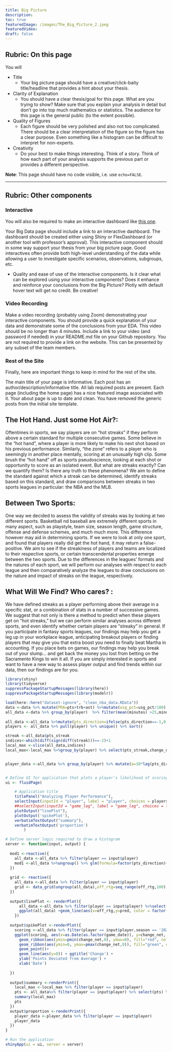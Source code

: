 ```yaml
---
title: Big Picture
description:
toc: true
featuredImage: /images/The_Big_Picture_2.jpeg
featuredVideo:
draft: false
---
```


## Rubric: On this page

You will



* Title
  * Your big picture page should have a creative/click-baity title/headline that provides a hint about your thesis.
* Clarity of Explanation
  * You should have a clear thesis/goal for this page. What are you trying to show? Make sure that you explain your analysis in detail but don't go into top much mathematics or statistics. The audience for this page is the general public (to the extent possible).
* Quality of Figures
  * Each figure should be very polished and also not too complicated. There should be a clear interpretation of the figure so the figure has a clear purpose. Even something like a histogram can be difficult to interpret for non-experts.
* Creativity
  * Do your best to make things interesting. Think of a story. Think of how each part of your analysis supports the previous part or provides a different perspective.
  
**Note**: This page should have no code visible, i.e. use `echo=FALSE`.  

---

## Rubric: Other components

### Interactive

You will also be required to make an interactive dashboard like [this one](/flex/flex.html).

Your Big Data page should include a link to an interactive dashboard. The dashboard should be created either using Shiny or FlexDashboard (or another tool with professor's approval). This interactive component should in some way support your thesis from your big picture page. Good interactives often provide both high-level understanding of the data while allowing a user to investigate specific scenarios, observations, subgroups, etc.

* Quality and ease of use of the interactive components.
Is it clear what can be explored using your interactive components?
Does it enhance and reinforce your conclusions from the Big Picture?
Plotly with default hover text will get no credit. Be creative!


### Video Recording

Make a video recording (probably using Zoom) demonstrating your interactive components.
You should provide a quick explanation of your data and demonstrate some of the conclusions from your EDA.
This video should be no longer than 4 minutes.
Include a link to your video (and password if needed) in your README.md file on your Github repository. You are not required to provide a link on the website.
This can be presented by any subset of the team members.


### Rest of the Site

Finally, here are important things to keep in mind for the rest of the site. 

The main title of your page is informative.
Each post has an author/description/informative title.
All lab required posts are present.
Each page (including the home page) has a nice featured image associated with it.
Your about page is up to date and clean.
You have removed the generic posts from the initial site template.

## The Hot Hand. Just some Hot Air?: 

Oftentimes in sports, we say players are on “hot streaks” if they perform above a certain standard for multiple consecutive games. Some believe in the "hot hand", where a player is more likely to make his next shot based on his previous performance. Similarly, "the zone" refers to a player who is seemingly in another place mentally, scoring at an unusually high clip. Some brush the "hot hand" off as sports pseudoscience, looking at each shot or opportunity to score as an isolated event. But what are streaks exactly? Can we quantify them? Is there any truth to these phenomena? We aim to define the standard against which a streak can be determined, identify streaks based on this standard, and draw comparisons between streaks in two sports leagues in particular: the NBA and the MLB. 

## Between Two Sports:

One way we decided to assess the validity of streaks was by looking at two different sports. Basketball nd baseball are extremely different sports in many aspect, such as playstyle, team size, season length, game structure, offense and defense schemes, and much much more. This difference however may aid in determining sports. If we were to look at only one sport, and found that players really did get the hot hand, it may return a false-positive. We aim to see if the streakiness of players and teams are localized to their respective sports, or certain transcendental properties emerge between the two sports. Due to the differences in the leagues’ formats and the natures of each sport, we will perform our analyses with respect to each league and then comparatively analyze the leagues to draw conclusions on the nature and impact of streaks on the league, respectively. 

## What Will We Find? Who cares? :

We have defined streaks as a player performing above their average in a specific stat, or a combination of stats in a number of successive games. We suggest that not only is there a method to predict when these players get on “hot streaks,” but we can perform similar analyses across different sports, and even identify whether certain players are “streaky” in general. If you participate in fantasy sports leagues, our findings may help you get a leg up in your workplace league, anticipating breakout players or finding players that may give you that extra boost you need to finally beat Martha in accounting. If you place bets on games, our findings may help you break out of your slump... and get back the money you lost from betting on the Sacramento Kings to win it all. If you are simply interested in sports and want to have a new way to assess player output and find trends within our data, then our findings are for you. 



```r
library(shiny)
library(tidyverse)
suppressPackageStartupMessages(library(here))
suppressPackageStartupMessages(library(modelr))

load(here::here("dataset-ignore", "clean_nba_data.RData"))
data <-data %>% mutate(PRA=pts+trb+ast) %>%mutate(usg_pct=usg_pct/100)
all_data <-data %>% group_by(player)  %>% filter(mean(minutes) >25,minutes >15) %>% mutate(change_net = pts - mean(pts),pts_direction  = 
                                                                                             sign(change_net),change_net_PRA=PRA - mean(PRA),PRA_direction=sign(change_net_PRA)) %>%mutate(pts_streak=ave(pts_direction, cumsum(pts_direction==-1), FUN = seq_along) - 1,PRA_streak=ave(PRA_direction, cumsum(PRA_direction==-1), FUN = seq_along) - 1)
all_data <-all_data %>%mutate(pts_direction=ifelse(pts_direction==-1,0,1))
players <- all_data %>% pull(player) %>% unique() %>% sort()

streak <-all_data$pts_streak
indices<-which(diff(sign(diff(streak)))==-2)+1
local_max <-slice(all_data,indices)
local_max<-local_max %>%group_by(player) %>% select(pts_streak,change_net,change_net_PRA,PRA_streak) %>%filter(pts_streak >0,PRA_streak >0)


player_data <-all_data %>% group_by(player) %>% mutate(a=10*lag(pts_direction)+pts_direction) %>% mutate(a=str_c(lag(pts_direction),pts_direction,sep = ',')) %>% count(a) %>% group_by(a)


# Define UI for application that plots a player's likelihood of scoring above their average
ui <- fluidPage(

    # Application title
    titlePanel("Analyzing Player Performance"),
    selectInput(inputId = "player", label = "player", choices = players),
    ##selectInput(inputId = "game_lag", label = "game_lag", choices = lags),
    plotOutput("linePlot"),
    plotOutput('spikePlot'),
    verbatimTextOutput("summary"),
    verbatimTextOutput('proportion')
        )

# Define server logic required to draw a histogram
server <- function(input, output) {
  
  mod1 <-reactive({
    all_data <-all_data %>% filter(player == input$player)
    mod1 <-all_data %>%ungroup() %>% glm(formula=factor(pts_direction)~off_rtg+usg_pct+usg_pct:off_rtg,family=binomial())
  })
  
  grid <- reactive({
    all_data <-all_data %>% filter(player == input$player)
    grid <- data_grid(ungroup(all_data),off_rtg=seq_range(off_rtg,100),usg_pct= seq_range(usg_pct,5)) %>% add_predictions(mod1(), type = "response" )
  })
  
  output$linePlot <- renderPlot({
      all_data <-all_data %>% filter(player == input$player) %>%select(usg_pct,off_rtg) %>% group_by(player)
      ggplot(all_data) +geom_line(aes(x=off_rtg,y=pred, color = factor(usg_pct)),data=grid())
    })
  
  output$spikePlot <-renderPlot({
    scoring <-all_data %>% filter(player == input$player,season == '2022') %>%select(change_net,game_date) %>% group_by(player)
    ggplot(scoring, aes(x=as.Date(as.factor(game_date)), y=change_net, group=1)) +
      geom_ribbon(aes(ymin=pmin(change_net,0), ymax=0), fill="red", col="red", alpha=0.5) +
      geom_ribbon(aes(ymin=0, ymax=pmax(change_net,0)), fill="green", col="green", alpha=0.5) +
      geom_point()+
      geom_line(aes(y=0)) + ggtitle('Change') +
      ylab('Points Deviated from Average') +
      xlab('Date')
    
  })
  
  output$summary <-renderPrint({
    local_max <-local_max %>% filter(player == input$player)
    pts <- all_data%>% filter(player == input$player) %>% select(pts) %>%summarize(pts=mean(pts))
    summary(local_max)
    pts
  })
  output$proportion <-renderPrint({
    player_data <-player_data %>% filter(player == input$player)
    player_data
  })
}

# Run the application 
shinyApp(ui = ui, server = server)
```
